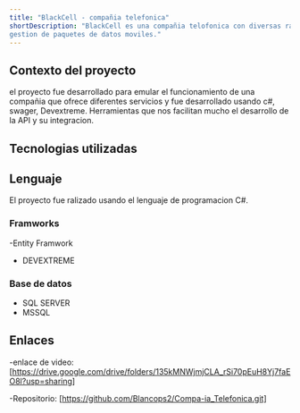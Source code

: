 ```yaml
---
title: "BlackCell - compañia telefonica"
shortDescription: "BlackCell es una compañia telofonica con diversas ramas de servicios, venta de celulares, proveedor de internet,
gestion de paquetes de datos moviles."
---
```


## Contexto del proyecto

el proyecto fue desarrollado para emular el funcionamiento de una compañia que ofrece diferentes servicios y fue desarrollado usando c#, 
swager, Devextreme. Herramientas que nos facilitan mucho el desarrollo de la API y su integracion.

## Tecnologias utilizadas
## Lenguaje
El proyecto fue ralizado usando el lenguaje de programacion C#.

### Framworks
-Entity Framwork
- DEVEXTREME

### Base de datos

- SQL SERVER
- MSSQL

## Enlaces
-enlace de video:
[https://drive.google.com/drive/folders/135kMNWjmjCLA_rSi70pEuH8Yj7faEO8l?usp=sharing]

-Repositorio:
[https://github.com/Blancops2/Compa-ia_Telefonica.git]


```